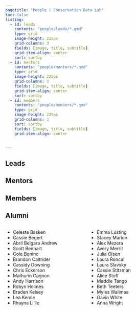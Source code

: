 ```yaml
---
pagetitle: "People | Conservation Data Lab"
toc: false
listing:
  - id: leads
    contents: "people/leads/*.qmd"
    type: grid
    image-height: 225px
    grid-columns: 3
    fields: [image, title, subtitle]
    grid-item-align: center
    sort: sortby
  - id: mentors
    contents: "people/mentors/*.qmd"
    type: grid
    image-height: 225px
    grid-columns: 3
    fields: [image, title, subtitle]
    grid-item-align: center
    sort: sortby
  - id: members
    contents: "people/members/*.qmd"
    type: grid
    image-height: 225px
    grid-columns: 3
    sort: sortby
    fields: [image, title, subtitle]
    grid-item-align: center


---
```



## Leads

:::{#leads}
:::

## Mentors

:::{#mentors}
:::

## Members

:::{#members}
:::

## Alumni

::: {.columns}
:::: {.column width="50%"}
- Celeste Basken
- Cassie Begert
- Abril Belgara Andrew
- Scott Benhart
- Cole Bonino
- Brandon Caltrider
- Cassidy Downing
- Chris Eckerson
- Mathurin Gagnon
- Andy Harrison
- Robyn Holmes
- Braden Kelsey
- Lea Kemle
- Rhayna Lillie

::::

:::: {.column width="50%"}

- Emma Lusting
- Stacey Marion
- Alex Mezera
- Avery Merrit
- Julia Olsen
- Laura Roncal
- Laura Slavsky
- Cassie Stitzman
- Alice Stoff
- Maddie Tango
- Beth Teeters
- Myles Walimaa
- Gavin White
- Anna Wright
::::
:::